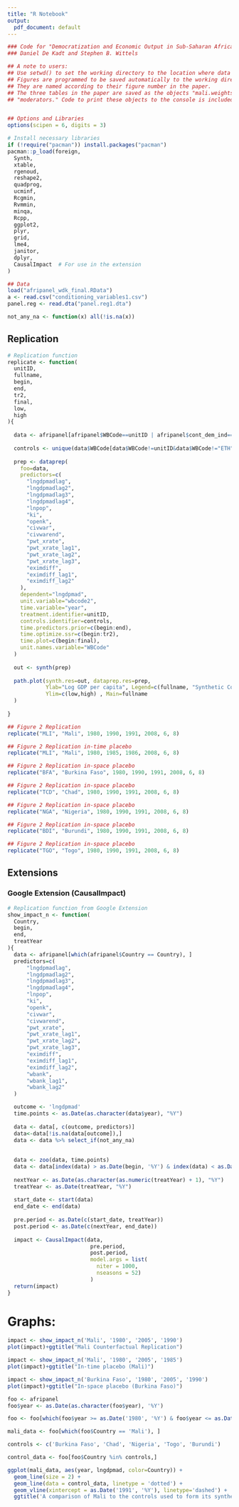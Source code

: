 ```yaml
---
title: "R Notebook"
output:
  pdf_document: default
---
```


```r
### Code for "Democratization and Economic Output in Sub-Saharan Africa"
### Daniel De Kadt and Stephen B. Wittels

## A note to users:
## Use setwd() to set the working directory to the location where data files are saved. 
## Figures are programmed to be saved automatically to the working directory.
## They are named according to their figure number in the paper.
## The three tables in the paper are saved as the objects "mali.weights," "panel.estimates," and
## "moderators." Code to print these objects to the console is included at the end.


## Options and Libraries
options(scipen = 6, digits = 3)

# Install necessary libraries
if (!require("pacman")) install.packages("pacman")
pacman::p_load(foreign, 
  Synth, 
  xtable, 
  rgenoud, 
  reshape2, 
  quadprog, 
  ucminf, 
  Rcgmin, 
  Rvmmin, 
  minqa, 
  Rcpp, 
  ggplot2, 
  plyr, 
  grid, 
  lme4,
  janitor,
  dplyr,
  CausalImpact  # For use in the extension
)

```


```r
## Data
load("afripanel_wdk_final.RData")
a <- read.csv("conditioning_variables1.csv")
panel.reg <- read.dta("panel.reg1.dta")

not_any_na <- function(x) all(!is.na(x))
```

## Replication

```r
# Replication function
replicate <- function(
  unitID,
  fullname,
  begin,
  end,
  tr2,
  final,
  low,
  high
){
  
  data <- afripanel[afripanel$WBCode==unitID | afripanel$cont_dem_ind==1,]
  
  controls <- unique(data$WBCode[data$WBCode!=unitID&data$WBCode!="ETH"&data$WBCode!="SDN"])
  
  prep <- dataprep(
    foo=data, 
    predictors=c(
      "lngdpmadlag",
      "lngdpmadlag2",
      "lngdpmadlag3",
      "lngdpmadlag4",
      "lnpop",
      "ki",
      "openk",
      "civwar",
      "civwarend",
      "pwt_xrate",
      "pwt_xrate_lag1",
      "pwt_xrate_lag2",
      "pwt_xrate_lag3",
      "eximdiff",
      "eximdiff_lag1",
      "eximdiff_lag2"
    ),
    dependent="lngdpmad",
    unit.variable="wbcode2",
    time.variable="year", 
    treatment.identifier=unitID, 
    controls.identifier=controls,          
    time.predictors.prior=c(begin:end),
    time.optimize.ssr=c(begin:tr2),
    time.plot=c(begin:final),
    unit.names.variable="WBCode"
  )
  
  out <- synth(prep)
  
  path.plot(synth.res=out, dataprep.res=prep,
            Ylab="Log GDP per capita", Legend=c(fullname, "Synthetic Counterfactual"), tr.intake=tr2,
            Ylim=c(low,high) , Main=fullname
  )
  
}
```



```r
## Figure 2 Replication
replicate("MLI", "Mali", 1980, 1990, 1991, 2008, 6, 8)  
```
```r
## Figure 2 Replication in-time placebo
replicate("MLI", "Mali", 1980, 1985, 1986, 2008, 6, 8)  
```
```r
## Figure 2 Replication in-space placebo
replicate("BFA", "Burkina Faso", 1980, 1990, 1991, 2008, 6, 8)  
```
```r
## Figure 2 Replication in-space placebo
replicate("TCD", "Chad", 1980, 1990, 1991, 2008, 6, 8)  
```
```r
## Figure 2 Replication in-space placebo
replicate("NGA", "Nigeria", 1980, 1990, 1991, 2008, 6, 8)  
```
```r
## Figure 2 Replication in-space placebo
replicate("BDI", "Burundi", 1980, 1990, 1991, 2008, 6, 8)  
```
```r
## Figure 2 Replication in-space placebo
replicate("TGO", "Togo", 1980, 1990, 1991, 2008, 6, 8)  
```

## Extensions

### Google Extension (CausalImpact)
```r
# Replication function from Google Extension
show_impact_n <- function(
  Country,
  begin,
  end,
  treatYear
){
  data <- afripanel[which(afripanel$Country == Country), ]
  predictors=c(
      "lngdpmadlag",
      "lngdpmadlag2",
      "lngdpmadlag3",
      "lngdpmadlag4",
      "lnpop",
      "ki",
      "openk",
      "civwar",
      "civwarend",
      "pwt_xrate",
      "pwt_xrate_lag1",
      "pwt_xrate_lag2",
      "pwt_xrate_lag3",
      "eximdiff",
      "eximdiff_lag1",
      "eximdiff_lag2",
      "wbank",
      "wbank_lag1",
      "wbank_lag2"
  )

  outcome <- 'lngdpmad'
  time.points <- as.Date(as.character(data$year), "%Y")
  
  data <- data[, c(outcome, predictors)]
  data<-data[!is.na(data[outcome]),]
  data <- data %>% select_if(not_any_na)
  
  
  data <- zoo(data, time.points)
  data <- data[index(data) > as.Date(begin, '%Y') & index(data) < as.Date(end, '%Y')]
  
  nextYear <- as.Date(as.character(as.numeric(treatYear) + 1), "%Y")
  treatYear <- as.Date(treatYear, "%Y")
  
  start_date <- start(data)
  end_date <- end(data)
  
  pre.period <- as.Date(c(start_date, treatYear))
  post.period <- as.Date(c(nextYear, end_date))
  
  impact <- CausalImpact(data, 
                          pre.period, 
                          post.period, 
                          model.args = list(
                            niter = 1000, 
                            nseasons = 52)
                          )
  return(impact)
}
```
# Graphs:
```r
impact <- show_impact_n('Mali', '1980', '2005', '1990')
plot(impact)+ggtitle("Mali Counterfactual Replication")
```
```r
impact <- show_impact_n('Mali', '1980', '2005', '1985')
plot(impact)+ggtitle("In-time placebo (Mali)")
```
```r
impact <- show_impact_n('Burkina Faso', '1980', '2005', '1990')
plot(impact)+ggtitle("In-space placebo (Burkina Faso)")
```

```r
foo <- afripanel
foo$year <- as.Date(as.character(foo$year), '%Y')

foo <- foo[which(foo$year >= as.Date('1980', '%Y') & foo$year <= as.Date('2005', '%Y')),]

mali_data <- foo[which(foo$Country == 'Mali'), ]

controls <- c('Burkina Faso', 'Chad', 'Nigeria', 'Togo', 'Burundi')

control_data <- foo[foo$Country %in% controls,]

ggplot(mali_data, aes(year, lngdpmad, color=Country)) + 
  geom_line(size = 2) +
  geom_line(data = control_data, linetype = 'dotted') +
  geom_vline(xintercept = as.Date('1991', '%Y'), linetype='dashed') +
  ggtitle('A comparison of Mali to the controls used to form its synthetic control')
 
```

